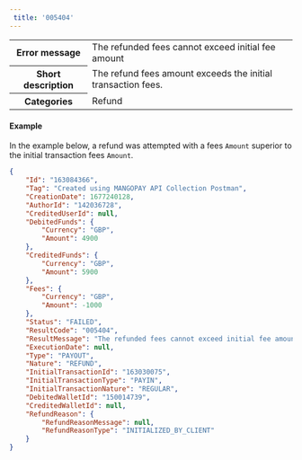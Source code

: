 ---  
 title: '005404'  
---  
  
<table>
    <tbody>
        <tr>
            <th scope="row"><strong>Error message</strong></th>
            <td>The refunded fees cannot exceed initial fee amount</td>
        </tr>
        <tr>
            <th scope="row"><strong>Short description</strong></th>
            <td>The refund fees amount exceeds the initial transaction fees.</td>
        </tr>
        <tr>
            <th scope="row"><strong>Categories</strong></th>
            <td>  
<div class="label">Refund</div>
</td>
        </tr>
    </tbody>
</table>  

#### Example  

In the example below, a refund was attempted with a fees `Amount` superior to the initial transaction fees `Amount`.  
```json API Response
{
    "Id": "163084366",
    "Tag": "Created using MANGOPAY API Collection Postman",
    "CreationDate": 1677240128,
    "AuthorId": "142036728",
    "CreditedUserId": null,
    "DebitedFunds": {
        "Currency": "GBP",
        "Amount": 4900
    },
    "CreditedFunds": {
        "Currency": "GBP",
        "Amount": 5900
    },
    "Fees": {
        "Currency": "GBP",
        "Amount": -1000
    },
    "Status": "FAILED",
    "ResultCode": "005404",
    "ResultMessage": "The refunded fees cannot exceed initial fee amount",
    "ExecutionDate": null,
    "Type": "PAYOUT",
    "Nature": "REFUND",
    "InitialTransactionId": "163030075",
    "InitialTransactionType": "PAYIN",
    "InitialTransactionNature": "REGULAR",
    "DebitedWalletId": "150014739",
    "CreditedWalletId": null,
    "RefundReason": {
        "RefundReasonMessage": null,
        "RefundReasonType": "INITIALIZED_BY_CLIENT"
    }
}
```